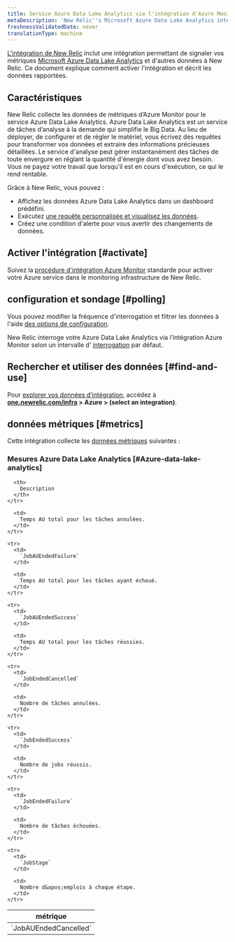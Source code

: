 ```yaml
---
title: Service Azure Data Lake Analytics via l'intégration d'Azure Monitor
metaDescription: 'New Relic''s Microsoft Azure Data Lake Analytics integration: what data it reports and how to enable it.'
freshnessValidatedDate: never
translationType: machine
---
```


[L&apos;intégration de New Relic](/docs/infrastructure/introduction-infra-monitoring) inclut une intégration permettant de signaler vos métriques [Microsoft Azure Data Lake Analytics](https://azure.microsoft.com/en-us/products/data-lake-analytics) et d&apos;autres données à New Relic. Ce document explique comment activer l&apos;intégration et décrit les données rapportées.

## Caractéristiques

New Relic collecte les données de métriques d’Azure Monitor pour le service Azure Data Lake Analytics. Azure Data Lake Analytics est un service de tâches d’analyse à la demande qui simplifie le Big Data. Au lieu de déployer, de configurer et de régler le matériel, vous écrivez des requêtes pour transformer vos données et extraire des informations précieuses détaillées. Le service d&apos;analyse peut gérer instantanément des tâches de toute envergure en réglant la quantité d&apos;énergie dont vous avez besoin. Vous ne payez votre travail que lorsqu&apos;il est en cours d&apos;exécution, ce qui le rend rentable.

Grâce à New Relic, vous pouvez :

* Affichez les données Azure Data Lake Analytics dans un dashboard prédéfini.
* Exécutez [une requête personnalisée et visualisez les données](/docs/infrastructure/integrations-getting-started/getting-started/use-integration-data-new-relic-insights).
* Créez une condition d&apos;alerte pour vous avertir des changements de données.

## Activer l&apos;intégration [#activate]

Suivez la [procédure d&apos;intégration Azure Monitor](/docs/infrastructure/microsoft-azure-integrations/azure-integrations-list/azure-monitor) standarde pour activer votre Azure service dans le monitoring infrastructure de New Relic.

## configuration et sondage [#polling]

Vous pouvez modifier la fréquence d&apos;interrogation et filtrer les données à l&apos;aide [des options de configuration](/docs/infrastructure/microsoft-azure-integrations/azure-integrations-list/azure-monitor/#settings).

New Relic interroge votre Azure Data Lake Analytics via l’intégration Azure Monitor selon un intervalle d’ [interrogation](/docs/infrastructure/microsoft-azure-integrations/azure-integrations-list/azure-monitor/#settings) par défaut.

## Rechercher et utiliser des données [#find-and-use]

Pour [explorer vos données d’intégration](/docs/infrastructure/integrations/find-use-infrastructure-integration-data), accédez à <DNT>**[one.newrelic.com/infra](https://one.newrelic.com/infra) &gt; Azure &gt; (select an integration)**</DNT>.

## données métriques [#metrics]

Cette intégration collecte les [données métriques](/docs/infrastructure/integrations-getting-started/getting-started/understand-integration-data-data-types#metric) suivantes :

### Mesures Azure Data Lake Analytics [#Azure-data-lake-analytics]

<table>
  <thead>
    <tr>
      <th style={{ width: "300px" }}>
        métrique
      </th>

      <th>
        Description
      </th>
    </tr>
  </thead>

  <tbody>
    <tr>
      <td>
        `JobAUEndedCancelled`
      </td>

      <td>
        Temps AU total pour les tâches annulées.
      </td>
    </tr>

    <tr>
      <td>
        `JobAUEndedFailure`
      </td>

      <td>
        Temps AU total pour les tâches ayant échoué.
      </td>
    </tr>

    <tr>
      <td>
        `JobAUEndedSuccess`
      </td>

      <td>
        Temps AU total pour les tâches réussies.
      </td>
    </tr>

    <tr>
      <td>
        `JobEndedCancelled`
      </td>

      <td>
        Nombre de tâches annulées.
      </td>
    </tr>

    <tr>
      <td>
        `JobEndedSuccess`
      </td>

      <td>
        Nombre de jobs réussis.
      </td>
    </tr>

    <tr>
      <td>
        `JobEndedFailure`
      </td>

      <td>
        Nombre de tâches échouées.
      </td>
    </tr>

    <tr>
      <td>
        `JobStage`
      </td>

      <td>
        Nombre d&apos;emplois à chaque étape.
      </td>
    </tr>
  </tbody>
</table>